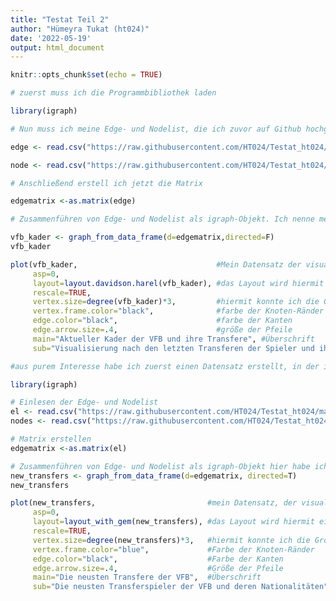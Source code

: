---
title: "Testat Teil 2"
author: "Hümeyra Tukat (ht024)"
date: '2022-05-19'
output: html_document
---

```{r setup, include=FALSE}
knitr::opts_chunk$set(echo = TRUE)
```

```{r Gesamnetzwerk erstellen, echo=FALSE}

# zuerst muss ich die Programmbibliothek laden

library(igraph)

# Nun muss ich meine Edge- und Nodelist, die ich zuvor auf Github hochgeladen habe einsetzen.

edge <- read.csv("https://raw.githubusercontent.com/HT024/Testat_ht024/main/Edgelist_all_ht024.csv", header=T, as.is=T, sep = ",")

node <- read.csv("https://raw.githubusercontent.com/HT024/Testat_ht024/main/Nodelist_all_ht024.csv", header=T, as.is=T, sep = ",")

# Anschließend erstell ich jetzt die Matrix

edgematrix <-as.matrix(edge)

# Zusammenführen von Edge- und Nodelist als igraph-Objekt. Ich nenne meinen Datensatz vfb_kader

vfb_kader <- graph_from_data_frame(d=edgematrix,directed=F)
vfb_kader

```



```{r Netzwerk visualisieren, fig.height=6, fig.width=10, message=FALSE, warning=FALSE, paged.print=FALSE}
plot(vfb_kader,                               #Mein Datensatz der visualisiert werden soll
     asp=0,
     layout=layout.davidson.harel(vfb_kader), #das Layout wird hiermit eingestellt, ich hab einfach solange den Code ausprobiert                                                  bis es ordentlich aussah
     rescale=TRUE,
     vertex.size=degree(vfb_kader)*3,         #hiermit konnte ich die Größe meiner Knoten so anlegen, dass sie größer werden je                                                   öfter sie im Datensatz vorkamen
     vertex.frame.color="black",              #farbe der Knoten-Ränder
     edge.color="black",                      #farbe der Kanten
     edge.arrow.size=.4,                      #größe der Pfeile 
     main="Aktueller Kader der VFB und ihre Transfere", #Überschrift
     sub="Visualisierung nach den letzten Transferen der Spieler und ihrer Nationalität") #Unter-/Überschrift/Beschreibung
```

```{r Gesamnetzwerk erstellen, echo=FALSE}
#aus purem Interesse habe ich zuerst einen Datensatz erstellt, in der ich die ganzen aktuellen/neusten Transfers die für diese/innerhalb dieser Season stattgefunden haben erhoben habe. Da ich es spannend fand zu sehen wie das Netzwerk unterhalb diesen Spielern aussieht. 

library(igraph)

# Einlesen der Edge- und Nodelist
el <- read.csv("https://raw.githubusercontent.com/HT024/Testat_ht024/main/Edgelist_ht024.csv", header=T, as.is=T, sep = ",")
nodes <- read.csv("https://raw.githubusercontent.com/HT024/Testat_ht024/main/Nodelist_ht024.csv", header=T, as.is=T, sep = ",")

# Matrix erstellen
edgematrix <-as.matrix(el)

# Zusammenführen von Edge- und Nodelist als igraph-Objekt hier habe ich es new_transfers genannt
new_transfers <- graph_from_data_frame(d=edgematrix, directed=T)
new_transfers
```

```{r Netzwerk visualisieren, fig.height=6, fig.width=10, message=FALSE, warning=FALSE, paged.print=FALSE}
plot(new_transfers,                         #mein Datensatz, der visualisiert werden soll
     asp=0,
     layout=layout_with_gem(new_transfers), #das Layout wird hiermit eingestellt, ich hab einfach solange den Code ausprobiert                                                  bis es ordentlich aussah
     rescale=TRUE,
     vertex.size=degree(new_transfers)*3,   #hiermit konnte ich die Größe meiner Knoten so anlegen, dass sie größer werden je                                                   öfter sie im Datensatz vorkamen
     vertex.frame.color="blue",             #Farbe der Knoten-Ränder
     edge.color="black",                    #Farbe der Kanten
     edge.arrow.size=.4,                    #Größe der Pfeile
     main="Die neusten Transfere der VFB",  #Überschrift
     sub="Die neusten Transferspieler der VFB und deren Nationalitäten") #Unter-/Überschrift/Beschreibung des                                                                                             Netzwerks
```